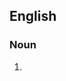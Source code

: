 ==English==

===Noun===
{{en-noun|head=[[crum]] [[cake]]}}

# {{alternative spelling of|crumcake|lang=en}}